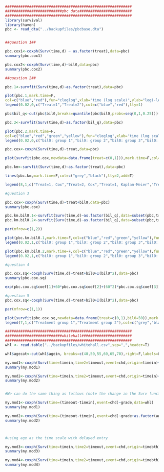 

```r
##########################################################
##########################pbc data########################
##########################################################
library(survival)
library(haven)
pbc <- read_dta("../backupfiles/pbcbase.dta")


##question 1##

pbc.cox1<-coxph(Surv(time,d) ~ as.factor(treat),data=pbc)
summary(pbc.cox1)

pbc.cox2<-coxph(Surv(time,d)~bil0,data=pbc)
summary(pbc.cox2)
```



```r

##question 2##

pbc.1<-survfit(Surv(time,d)~as.factor(treat),data=pbc)

plot(pbc.1,mark.time=F,
col=c("blue","red"),fun="cloglog",xlab="time (log scale)",ylab="log(-log S(t))")
legend(0.02,0,c("Treat=1","Treat=2"),col=c("blue","red"),lty=1)

```

```r

pbc$bil_q<-cut(pbc$bil0,breaks=quantile(pbc$bil0,probs=seq(0,1,0.25)))

pbc.2<-survfit(Surv(time,d)~as.factor(bil_q),data=pbc)

plot(pbc.2,mark.time=F,
col=c("blue","red","green","yellow"),fun="cloglog",xlab="time (log scale)",ylab="log(-log S(t))")
legend(0.02,0,c("bil0: group 1","bil0: group 2","bil0: group 3","bil0: group 4"),col=c("blue","red","green","yellow"),lty=1)

```

```r

pbc.cox<-coxph(Surv(time,d)~treat,data=pbc)

plot(survfit(pbc.cox,newdata=data.frame(treat=c(0,1))),mark.time=F,col=c("grey","black"),xlab="Time",ylab="Estimated survivor function")

pbc.km<-survfit(Surv(time,d)~as.factor(treat),data=pbc)

lines(pbc.km,mark.time=F,col=c("grey","black"),lty=2,add=T)

legend(8,1,c("Treat=1, Cox","Treat=2, Cox","Treat=1, Kaplan-Meier","Treat=2, Kaplan-Meier"),col=c("grey","black","grey","black"),lty=c(1,1,2,2))

```

```r

#question 3

pbc.cox<-coxph(Surv(time,d)~treat+bil0,data=pbc)
summary(pbc.cox)

pbc.km.bil0.1<-survfit(Surv(time,d)~as.factor(bil_q),data=subset(pbc,treat==1))
pbc.km.bil0.2<-survfit(Surv(time,d)~as.factor(bil_q),data=subset(pbc,treat==2))

par(mfrow=c(1,2))

plot(pbc.km.bil0.1,mark.time=F,col=c("blue","red","green","yellow"),fun="cloglog",xlab="time (log scale)",ylab="log(-log S(t))",main="Treatment group 1")
legend(0.02,1,c("bil0: group 1","bil0: group 2","bil0: group 3","bil0: group 4"),col=c("blue","red","green","yellow"),lty=1)

plot(pbc.km.bil0.2,mark.time=F,col=c("blue","red","green","yellow"),fun="cloglog",xlab="time (log scale)",ylab="log(-log S(t))",main="Treatment group 2")
legend(0.02,1,c("bil0: group 1","bil0: group 2","bil0: group 3","bil0: group 4"),col=c("blue","red","green","yellow"),lty=1)

```

```r

#question 4

pbc.cox.sq<-coxph(Surv(time,d)~treat+bil0+I(bil0^2),data=pbc)
summary(pbc.cox.sq)

exp(pbc.cox.sq$coef[1]+60*pbc.cox.sq$coef[2]+(60^2)*pbc.cox.sq$coef[3])/exp(50*pbc.cox.sq$coef[2]+(50^2)*pbc.cox.sq$coef[3])

```

```r

#question 5
pbc.cox.sq<-coxph(Surv(time,d)~treat+bil0+I(bil0^2),data=pbc)

par(mfrow=c(1,1))

plot(survfit(pbc.cox.sq,newdata=data.frame(treat=c(0,1),bil0=50)),mark.time=F,col=c("grey","black"),xlab="Time",ylab="Estimated survivor function")
legend(7,1,c("Treatment group 1","Treatment group 2"),col=c("grey","black"),lty=1)

```

```r

##########################################################
##########################whitehall#######################
##########################################################
whl <- read.table("../backupfiles/whitehall.csv",sep=",",header=T)

whl$agecat<-cut(whl$agein, breaks=c(40,50,55,60,65,70),right=F,labels=F)

my.mod1<-coxph(Surv(time=timein,time2=timeout,event=chd,origin=timein)~grade,data=whl)
summary(my.mod1)

my.mod2<-coxph(Surv(time=timein,time2=timeout,event=chd,origin=timein)~grade+as.factor(agecat),data=whl)
summary(my.mod2)


#We can do the same thing as follows (note the change in the Surv function)

my.mod1<-coxph(Surv(time=(timeout-timein),event=chd)~grade,data=whl)
summary(my.mod1)

my.mod2<-coxph(Surv(time=(timeout-timein),event=chd)~grade+as.factor(agecat),data=whl)
summary(my.mod2)



#using age as the time scale with delayed entry 

my.mod3<-coxph(Surv(time=timein,time2=timeout,event=chd,origin=timebth)~grade,data=whl)
summary(my.mod3)

my.mod4<-coxph(Surv(time=timein,time2=timeout,event=chd,origin=timebth)~grade+as.factor(agecat),data=whl)
summary(my.mod4)

```

